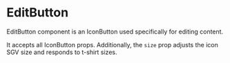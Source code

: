 <Meta title="Experimental/EditButton/EditButton" />

# EditButton

EditButton component is an IconButton used specifically for editing content.

It accepts all IconButton props. Additionally, the `size` prop adjusts the icon SGV size and responds to t-shirt sizes.